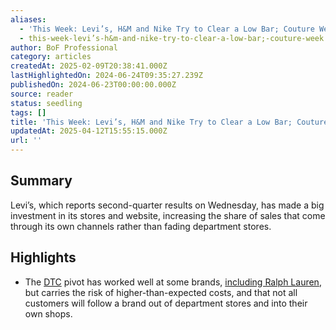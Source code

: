 ```yaml
---
aliases:
  - 'This Week: Levi’s, H&M and Nike Try to Clear a Low Bar; Couture Week'
  - this-week-levi’s-h&m-and-nike-try-to-clear-a-low-bar;-couture-week
author: BoF Professional
category: articles
createdAt: 2025-02-09T20:38:41.000Z
lastHighlightedOn: 2024-06-24T09:35:27.239Z
publishedOn: 2024-06-23T00:00:00.000Z
source: reader
status: seedling
tags: []
title: 'This Week: Levi’s, H&M and Nike Try to Clear a Low Bar; Couture Week'
updatedAt: 2025-04-12T15:55:15.000Z
url: ''
---
```

## Summary

Levi’s, which reports second-quarter results on Wednesday, has made a big investment in its stores and website, increasing the share of sales that come through its own channels rather than fading department stores.

## Highlights

- The [DTC](https://clicks.businessoffashion.com/f/a/bRZEsgLbwdwSMIUdUririA~~/AAAHagA~/RgRoWqRoP0SvaHR0cHM6Ly93d3cuYnVzaW5lc3NvZmZhc2hpb24uY29tL3RvcGljcy9kaXJlY3QtdG8tY29uc3VtZXIvP3V0bV9zb3VyY2U9bmV3c2xldHRlcl9wcm9mZXNzaW9uYWxfd2Vla2FoZWFkJnV0bV9tZWRpdW09ZW1haWwmdXRtX2NhbXBhaWduPVRoZV9XZWVrX0FoZWFkXzIzMDYyNCZ1dG1fY29udGVudD1pbnRyb1cFc3BjZXVCCmZ0aB94ZnUNYIdSHmFsZXNzYW5kcm9kZXNhbnRpc0BuZWJ1bGFiLmNvbVgEAAAAJA~~) pivot has worked well at some brands, [including Ralph Lauren](https://clicks.businessoffashion.com/f/a/EwyftQ7diEbVci7wiQ7drw~~/AAAHagA~/RgRoWqRoP0TnaHR0cHM6Ly93d3cuYnVzaW5lc3NvZmZhc2hpb24uY29tL2FydGljbGVzL2x1eHVyeS9yYWxwaC1sYXVyZW4tdGFrZXMtYS12aWN0b3J5LWxhcC13b21lbnN3ZWFyLW5ldy15b3JrLWZhc2hpb24tc2hvdy8_dXRtX3NvdXJjZT1uZXdzbGV0dGVyX3Byb2Zlc3Npb25hbF93ZWVrYWhlYWQmdXRtX21lZGl1bT1lbWFpbCZ1dG1fY2FtcGFpZ249VGhlX1dlZWtfQWhlYWRfMjMwNjI0JnV0bV9jb250ZW50PWludHJvVwVzcGNldUIKZnRoH3hmdQ1gh1IeYWxlc3NhbmRyb2Rlc2FudGlzQG5lYnVsYWIuY29tWAQAAAAk), but carries the risk of higher-than-expected costs, and that not all customers will follow a brand out of department stores and into their own shops.
